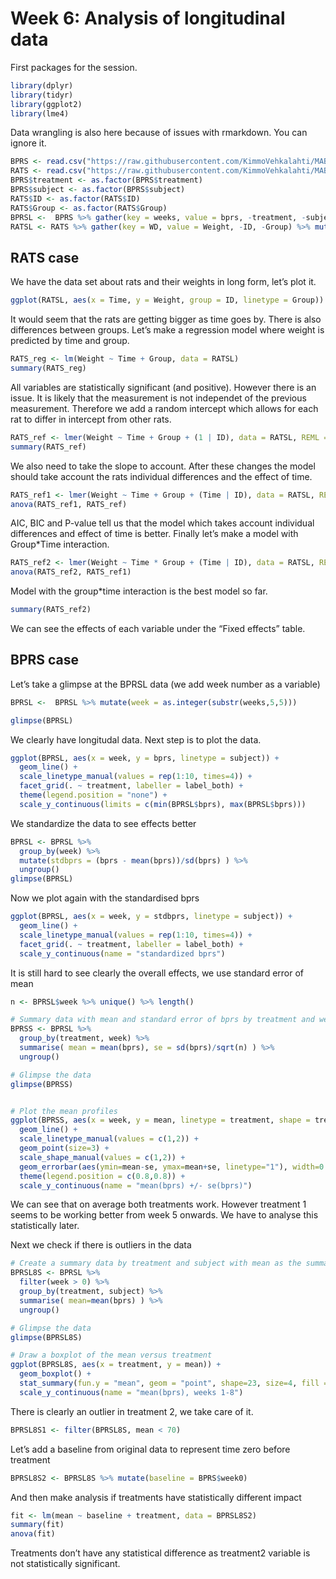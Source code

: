 # Week 6: Analysis of longitudinal data

First packages for the session.

```r
library(dplyr)
library(tidyr)
library(ggplot2)
library(lme4)
```

Data wrangling is also here because of issues with rmarkdown. You can ignore it.
```r
BPRS <- read.csv("https://raw.githubusercontent.com/KimmoVehkalahti/MABS/master/Examples/data/BPRS.txt", stringsAsFactors = F, sep = "", header = T)
RATS <- read.csv("https://raw.githubusercontent.com/KimmoVehkalahti/MABS/master/Examples/data/rats.txt", stringsAsFactors = F, sep = "\t", header = T)
BPRS$treatment <- as.factor(BPRS$treatment)
BPRS$subject <- as.factor(BPRS$subject)
RATS$ID <- as.factor(RATS$ID)
RATS$Group <- as.factor(RATS$Group)
BPRSL <-  BPRS %>% gather(key = weeks, value = bprs, -treatment, -subject) %>% mutate(week = as.integer(substr(weeks, 5, 5)))
RATSL <- RATS %>% gather(key = WD, value = Weight, -ID, -Group) %>% mutate(Time = as.integer(substr(WD, 3,4))) 
```

## RATS case

We have the data set about rats and their weights in long form, let's plot it.

```r
ggplot(RATSL, aes(x = Time, y = Weight, group = ID, linetype = Group)) + geom_line() +scale_x_continuous(name = "Time (days)", breaks = seq(0, 60, 10)) + scale_y_continuous(name = "Weight (grams)") + theme(legend.position = "top")
```

It would seem that the rats are getting bigger as time goes by. There is also differences between groups. Let's make a regression model where weight is predicted by time and group.

```r
RATS_reg <- lm(Weight ~ Time + Group, data = RATSL)
summary(RATS_reg)
```

All variables are statistically significant (and positive). However there is an issue. It is likely that the measurement is not independet of the previous measurement.
Therefore we add a random intercept which allows for each rat to differ in intercept from other rats.

```r
RATS_ref <- lmer(Weight ~ Time + Group + (1 | ID), data = RATSL, REML = FALSE)
summary(RATS_ref)
```

We also need to take the slope to account. After these changes the model should take account the rats individual differences and the effect of time.

```r
RATS_ref1 <- lmer(Weight ~ Time + Group + (Time | ID), data = RATSL, REML = FALSE)
anova(RATS_ref1, RATS_ref)
```

AIC, BIC and P-value tell us that the model which takes account individual differences and effect of time is better. Finally let's make a model with Group*Time interaction.

```r
RATS_ref2 <- lmer(Weight ~ Time * Group + (Time | ID), data = RATSL, REML = FALSE)
anova(RATS_ref2, RATS_ref1)
```

Model with the group*time interaction is the best model so far.

```r

summary(RATS_ref2)
```

We can see the effects of each variable under the "Fixed effects" table.

## BPRS case

Let's take a glimpse at the BPRSL data (we add week number as a variable)
```r
BPRSL <-  BPRSL %>% mutate(week = as.integer(substr(weeks,5,5)))

glimpse(BPRSL)
```


We clearly have longitudal data.
Next step is to plot the data.

```r
ggplot(BPRSL, aes(x = week, y = bprs, linetype = subject)) +
  geom_line() +
  scale_linetype_manual(values = rep(1:10, times=4)) +
  facet_grid(. ~ treatment, labeller = label_both) +
  theme(legend.position = "none") + 
  scale_y_continuous(limits = c(min(BPRSL$bprs), max(BPRSL$bprs)))
```

We standardize the data to see effects better
```r
BPRSL <- BPRSL %>%
  group_by(week) %>%
  mutate(stdbprs = (bprs - mean(bprs))/sd(bprs) ) %>%
  ungroup()
glimpse(BPRSL)
```

Now we plot again with the standardised bprs

```r
ggplot(BPRSL, aes(x = week, y = stdbprs, linetype = subject)) +
  geom_line() +
  scale_linetype_manual(values = rep(1:10, times=4)) +
  facet_grid(. ~ treatment, labeller = label_both) +
  scale_y_continuous(name = "standardized bprs")
```

It is still hard to see clearly the overall effects, we use standard error of mean

```r
n <- BPRSL$week %>% unique() %>% length()

# Summary data with mean and standard error of bprs by treatment and week 
BPRSS <- BPRSL %>%
  group_by(treatment, week) %>%
  summarise( mean = mean(bprs), se = sd(bprs)/sqrt(n) ) %>%
  ungroup()

# Glimpse the data
glimpse(BPRSS)


# Plot the mean profiles
ggplot(BPRSS, aes(x = week, y = mean, linetype = treatment, shape = treatment)) +
  geom_line() +
  scale_linetype_manual(values = c(1,2)) +
  geom_point(size=3) +
  scale_shape_manual(values = c(1,2)) +
  geom_errorbar(aes(ymin=mean-se, ymax=mean+se, linetype="1"), width=0.3) +
  theme(legend.position = c(0.8,0.8)) +
  scale_y_continuous(name = "mean(bprs) +/- se(bprs)")
```

We can see that on average both treatments work. However treatment 1 seems to be working better from week 5 onwards. We have to analyse this statistically later.

Next we check if there is outliers in the data

```r
# Create a summary data by treatment and subject with mean as the summary variable (ignoring baseline week 0).
BPRSL8S <- BPRSL %>%
  filter(week > 0) %>%
  group_by(treatment, subject) %>%
  summarise( mean=mean(bprs) ) %>%
  ungroup()

# Glimpse the data
glimpse(BPRSL8S)

# Draw a boxplot of the mean versus treatment
ggplot(BPRSL8S, aes(x = treatment, y = mean)) +
  geom_boxplot() +
  stat_summary(fun.y = "mean", geom = "point", shape=23, size=4, fill = "white") +
  scale_y_continuous(name = "mean(bprs), weeks 1-8")
```

There is clearly an outlier in treatment 2, we take care of it.
```r
BPRSL8S1 <- filter(BPRSL8S, mean < 70)
```
Let's add a baseline from original data to represent time zero before treatment

```r
BPRSL8S2 <- BPRSL8S %>% mutate(baseline = BPRS$week0)
```
And then make analysis if treatments have statistically different impact

```r
fit <- lm(mean ~ baseline + treatment, data = BPRSL8S2)
summary(fit)
anova(fit)
```

Treatments don't have any statistical difference as treatment2 variable is not statistically significant.